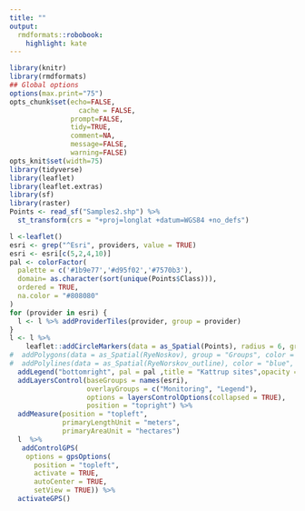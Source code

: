 ```yaml
---
title: ""
output:
  rmdformats::robobook:
    highlight: kate
---
```


```r
library(knitr)
library(rmdformats)
## Global options
options(max.print="75")
opts_chunk$set(echo=FALSE,
	             cache = FALSE,
               prompt=FALSE,
               tidy=TRUE,
               comment=NA,
               message=FALSE,
               warning=FALSE)
opts_knit$set(width=75)
library(tidyverse)
library(leaflet)
library(leaflet.extras)
library(sf)
library(raster)
Points <- read_sf("Samples2.shp") %>% 
  st_transform(crs = "+proj=longlat +datum=WGS84 +no_defs") 
```

```r

l <-leaflet()
esri <- grep("^Esri", providers, value = TRUE)
esri <- esri[c(5,2,4,10)]
pal <- colorFactor(
  palette = c('#1b9e77','#d95f02','#7570b3'),
  domain= as.character(sort(unique(Points$Class))),
  ordered = TRUE,
  na.color = "#808080"
)
for (provider in esri) {
  l <- l %>% addProviderTiles(provider, group = provider)    
}
l <- l %>% 
    leaflet::addCircleMarkers(data = as_Spatial(Points), radius = 6, group = "Monitoring", color = ~pal(Class), popup = paste("Code:",Points$ID)) %>% 
#  addPolygons(data = as_Spatial(RyeNoskov), group = "Groups", color = ~pal(Group), fillColor = ~pal(Group), opacity = 0.8, popup = RyeNoskov$Group, fillOpacity = 0.8) %>% 
#  addPolylines(data = as_Spatial(RyeNorskov_outline), color = "blue", fillOpacity = 0, group = "Outline") %>% 
  addLegend("bottomright", pal = pal ,title = "Kattrup sites",opacity = 1, values = Points$Class,  group = "Legend") %>% 
  addLayersControl(baseGroups = names(esri),
                   overlayGroups = c("Monitoring", "Legend"),
                   options = layersControlOptions(collapsed = TRUE),
                   position = "topright") %>%
  addMeasure(position = "topleft",
             primaryLengthUnit = "meters",
             primaryAreaUnit = "hectares") 
  l  %>%
   addControlGPS(
    options = gpsOptions(
      position = "topleft",
      activate = TRUE, 
      autoCenter = TRUE,
      setView = TRUE)) %>% 
  activateGPS()
```